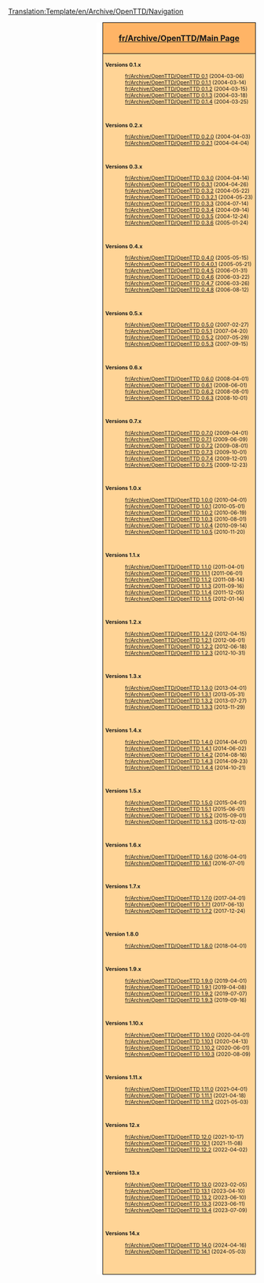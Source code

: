 <noinclude>[[Translation:Template/en/Archive/OpenTTD/Navigation]]</noinclude>{{en/-}}
<div style="float:right; padding-left:12px; background:#ffffff;">
<div style="border:1px solid #000000; background:#ffb466; padding:5px; -moz-border-radius-topleft:5px; -moz-border-radius-topright:5px; font-size: 12pt;">
<center><strong><font size="3">[[fr/Archive/OpenTTD/Main Page]]</font></strong></center></div>
<div style="border:1px solid black; border-top-width: 0px; background:#ffd496; padding:5px; -moz-border-radius-bottomleft:5px; -moz-border-radius-bottomright:8px; font-size: 8pt;">

<div class="mw-collapsible {{#ifeq:{{{expand}}}|0.1| |mw-collapsed}}">
'''Versions 0.1.x'''
<div class="mw-collapsible-content" style="clear:both">
:[[fr/Archive/OpenTTD/OpenTTD 0.1]] (2004-03-06)
:[[fr/Archive/OpenTTD/OpenTTD 0.1.1]] (2004-03-14)
:[[fr/Archive/OpenTTD/OpenTTD 0.1.2]] (2004-03-15)
:[[fr/Archive/OpenTTD/OpenTTD 0.1.3]] (2004-03-18)
:[[fr/Archive/OpenTTD/OpenTTD 0.1.4]] (2004-03-25)
<br/>
</div>
</div>

<div class="mw-collapsible {{#ifeq:{{{expand}}}|0.2| |mw-collapsed}}" style="clear:both">
'''Versions 0.2.x'''
<div class="mw-collapsible-content">
:[[fr/Archive/OpenTTD/OpenTTD 0.2.0]] (2004-04-03)
:[[fr/Archive/OpenTTD/OpenTTD 0.2.1]] (2004-04-04)
<br/>
</div>
</div>

<div class="mw-collapsible {{#ifeq:{{{expand}}}|0.3| |mw-collapsed}}" style="clear:both">
'''Versions 0.3.x'''
<div class="mw-collapsible-content">
:[[fr/Archive/OpenTTD/OpenTTD 0.3.0]] (2004-04-14)
:[[fr/Archive/OpenTTD/OpenTTD 0.3.1]] (2004-04-26)
:[[fr/Archive/OpenTTD/OpenTTD 0.3.2]] (2004-05-22)
:[[fr/Archive/OpenTTD/OpenTTD 0.3.2.1]] (2004-05-23)
:[[fr/Archive/OpenTTD/OpenTTD 0.3.3]] (2004-07-14)
:[[fr/Archive/OpenTTD/OpenTTD 0.3.4]] (2004-09-14)
:[[fr/Archive/OpenTTD/OpenTTD 0.3.5]] (2004-12-24)
:[[fr/Archive/OpenTTD/OpenTTD 0.3.6]] (2005-01-24)
<br/>
</div>
</div>

<div class="mw-collapsible {{#ifeq:{{{expand}}}|0.4| |mw-collapsed}}" style="clear:both">
'''Versions 0.4.x'''
<div class="mw-collapsible-content">
:[[fr/Archive/OpenTTD/OpenTTD 0.4.0]] (2005-05-15)
:[[fr/Archive/OpenTTD/OpenTTD 0.4.0.1]] (2005-05-21)
:[[fr/Archive/OpenTTD/OpenTTD 0.4.5]] (2006-01-31)
:[[fr/Archive/OpenTTD/OpenTTD 0.4.6]] (2006-03-22)
:[[fr/Archive/OpenTTD/OpenTTD 0.4.7]] (2006-03-26)
:[[fr/Archive/OpenTTD/OpenTTD 0.4.8]] (2006-08-12)
<br/>
</div>
</div>

<div class="mw-collapsible {{#ifeq:{{{expand}}}|0.5| |mw-collapsed}}" style="clear:both">
'''Versions 0.5.x'''
<div class="mw-collapsible-content">
:[[fr/Archive/OpenTTD/OpenTTD 0.5.0]] (2007-02-27)
:[[fr/Archive/OpenTTD/OpenTTD 0.5.1]] (2007-04-20)
:[[fr/Archive/OpenTTD/OpenTTD 0.5.2]] (2007-05-29)
:[[fr/Archive/OpenTTD/OpenTTD 0.5.3]] (2007-09-15)
<br/>
</div>
</div>

<div class="mw-collapsible {{#ifeq:{{{expand}}}|0.6| |mw-collapsed}}" style="clear:both">
'''Versions 0.6.x'''
<div class="mw-collapsible-content">
:[[fr/Archive/OpenTTD/OpenTTD 0.6.0]] (2008-04-01)
:[[fr/Archive/OpenTTD/OpenTTD 0.6.1]] (2008-06-01)
:[[fr/Archive/OpenTTD/OpenTTD 0.6.2]] (2008-08-01)
:[[fr/Archive/OpenTTD/OpenTTD 0.6.3]] (2008-10-01)
<br/>
</div>
</div>

<div class="mw-collapsible {{#ifeq:{{{expand}}}|0.7| |mw-collapsed}}" style="clear:both">
'''Versions 0.7.x'''
<div class="mw-collapsible-content">
:[[fr/Archive/OpenTTD/OpenTTD 0.7.0]] (2009-04-01)
:[[fr/Archive/OpenTTD/OpenTTD 0.7.1]] (2009-06-09)
:[[fr/Archive/OpenTTD/OpenTTD 0.7.2]] (2009-08-01)
:[[fr/Archive/OpenTTD/OpenTTD 0.7.3]] (2009-10-01)
:[[fr/Archive/OpenTTD/OpenTTD 0.7.4]] (2009-12-01)
:[[fr/Archive/OpenTTD/OpenTTD 0.7.5]] (2009-12-23)
<br/>
</div>
</div>

<div class="mw-collapsible {{#ifeq:{{{expand}}}|1.0| |mw-collapsed}}" style="clear:both">
'''Versions 1.0.x'''
<div class="mw-collapsible-content">
:[[fr/Archive/OpenTTD/OpenTTD 1.0.0]] (2010-04-01)
:[[fr/Archive/OpenTTD/OpenTTD 1.0.1]] (2010-05-01)
:[[fr/Archive/OpenTTD/OpenTTD 1.0.2]] (2010-06-19)
:[[fr/Archive/OpenTTD/OpenTTD 1.0.3]] (2010-08-01)
:[[fr/Archive/OpenTTD/OpenTTD 1.0.4]] (2010-09-14)
:[[fr/Archive/OpenTTD/OpenTTD 1.0.5]] (2010-11-20)
<br/>
</div>
</div>

<div class="mw-collapsible {{#ifeq:{{{expand}}}|1.1| |mw-collapsed}}" style="clear:both">
'''Versions 1.1.x'''
<div class="mw-collapsible-content">
:[[fr/Archive/OpenTTD/OpenTTD 1.1.0]] (2011-04-01)
:[[fr/Archive/OpenTTD/OpenTTD 1.1.1]] (2011-06-01)
:[[fr/Archive/OpenTTD/OpenTTD 1.1.2]] (2011-08-14)
:[[fr/Archive/OpenTTD/OpenTTD 1.1.3]] (2011-09-16)
:[[fr/Archive/OpenTTD/OpenTTD 1.1.4]] (2011-12-05)
:[[fr/Archive/OpenTTD/OpenTTD 1.1.5]] (2012-01-14)
<br/>
</div>
</div>

<div class="mw-collapsible {{#ifeq:{{{expand}}}|1.2| |mw-collapsed}}" style="clear:both">
'''Versions 1.2.x'''
<div class="mw-collapsible-content">
:[[fr/Archive/OpenTTD/OpenTTD 1.2.0]] (2012-04-15)
:[[fr/Archive/OpenTTD/OpenTTD 1.2.1]] (2012-06-01)
:[[fr/Archive/OpenTTD/OpenTTD 1.2.2]] (2012-06-18)
:[[fr/Archive/OpenTTD/OpenTTD 1.2.3]] (2012-10-31)
<br/>
</div>
</div>

<div class="mw-collapsible {{#ifeq:{{{expand}}}|1.3| |mw-collapsed}}" style="clear:both">
'''Versions 1.3.x'''
<div class="mw-collapsible-content">
:[[fr/Archive/OpenTTD/OpenTTD 1.3.0]] (2013-04-01)
:[[fr/Archive/OpenTTD/OpenTTD 1.3.1]] (2013-05-31)
:[[fr/Archive/OpenTTD/OpenTTD 1.3.2]] (2013-07-27)
:[[fr/Archive/OpenTTD/OpenTTD 1.3.3]] (2013-11-29)
<br/>
</div>
</div>

<div class="mw-collapsible {{#ifeq:{{{expand}}}|1.4| |mw-collapsed}}" style="clear:both">
'''Versions 1.4.x'''
<div class="mw-collapsible-content">
:[[fr/Archive/OpenTTD/OpenTTD 1.4.0]] (2014-04-01)
:[[fr/Archive/OpenTTD/OpenTTD 1.4.1]] (2014-06-02)
:[[fr/Archive/OpenTTD/OpenTTD 1.4.2]] (2014-08-16)
:[[fr/Archive/OpenTTD/OpenTTD 1.4.3]] (2014-09-23)
:[[fr/Archive/OpenTTD/OpenTTD 1.4.4]] (2014-10-21)
<br/>
</div>
</div>

<div class="mw-collapsible {{#ifeq:{{{expand}}}|1.5| |mw-collapsed}}" style="clear:both">
'''Versions 1.5.x'''
<div class="mw-collapsible-content">
:[[fr/Archive/OpenTTD/OpenTTD 1.5.0]] (2015-04-01)
:[[fr/Archive/OpenTTD/OpenTTD 1.5.1]] (2015-06-01)
:[[fr/Archive/OpenTTD/OpenTTD 1.5.2]] (2015-09-01)
:[[fr/Archive/OpenTTD/OpenTTD 1.5.3]] (2015-12-03)
<br/>
</div>
</div>

<div class="mw-collapsible {{#ifeq:{{{expand}}}|1.6| |mw-collapsed}}" style="clear:both">
'''Versions 1.6.x'''
<div class="mw-collapsible-content">
:[[fr/Archive/OpenTTD/OpenTTD 1.6.0]] (2016-04-01)
:[[fr/Archive/OpenTTD/OpenTTD 1.6.1]] (2016-07-01)
<br/>
</div>
</div>

<div class="mw-collapsible {{#ifeq:{{{expand}}}|1.7| |mw-collapsed}}" style="clear:both">
'''Versions 1.7.x'''
<div class="mw-collapsible-content">
:[[fr/Archive/OpenTTD/OpenTTD 1.7.0]] (2017-04-01)
:[[fr/Archive/OpenTTD/OpenTTD 1.7.1]] (2017-06-13)
:[[fr/Archive/OpenTTD/OpenTTD 1.7.2]] (2017-12-24)
<br/>
</div>
</div>

<div class="mw-collapsible {{#ifeq:{{{expand}}}|1.8| |mw-collapsed}}" style="clear:both">
'''Version 1.8.0'''
<div class="mw-collapsible-content">
:[[fr/Archive/OpenTTD/OpenTTD 1.8.0]] (2018-04-01)
<br/>
</div>
</div>

<div class="mw-collapsible {{#ifeq:{{{expand}}}|1.9| |mw-collapsed}}" style="clear:both">
'''Versions 1.9.x'''
<div class="mw-collapsible-content">
:[[fr/Archive/OpenTTD/OpenTTD 1.9.0]] (2019-04-01)
:[[fr/Archive/OpenTTD/OpenTTD 1.9.1]] (2019-04-08)
:[[fr/Archive/OpenTTD/OpenTTD 1.9.2]] (2019-07-07)
:[[fr/Archive/OpenTTD/OpenTTD 1.9.3]] (2019-09-16)
<br/>
</div>
</div>

<div class="mw-collapsible {{#ifeq:{{{expand|1.10}}}|1.10| |mw-collapsed}}" style="clear:both">
'''Versions 1.10.x'''
<div class="mw-collapsible-content">
:[[fr/Archive/OpenTTD/OpenTTD 1.10.0]] (2020-04-01)
:[[fr/Archive/OpenTTD/OpenTTD 1.10.1]] (2020-04-13)
:[[fr/Archive/OpenTTD/OpenTTD 1.10.2]] (2020-06-01)
:[[fr/Archive/OpenTTD/OpenTTD 1.10.3]] (2020-08-09)
<br/>
</div>
</div>

<div class="mw-collapsible {{#ifeq:{{{expand|1.11}}}|1.11| |mw-collapsed}}" style="clear:both">
'''Versions 1.11.x'''
<div class="mw-collapsible-content">
:[[fr/Archive/OpenTTD/OpenTTD 1.11.0]] (2021-04-01)
:[[fr/Archive/OpenTTD/OpenTTD 1.11.1]] (2021-04-18)
:[[fr/Archive/OpenTTD/OpenTTD 1.11.2]] (2021-05-03)
<br/>
</div>
</div>

<div class="mw-collapsible {{#ifeq:{{{expand|12}}}|12| |mw-collapsed}}" style="clear:both">
'''Versions 12.x'''
<div class="mw-collapsible-content">
:[[fr/Archive/OpenTTD/OpenTTD 12.0]] (2021-10-17)
:[[fr/Archive/OpenTTD/OpenTTD 12.1]] (2021-11-08)
:[[fr/Archive/OpenTTD/OpenTTD 12.2]] (2022-04-02)
<br/>
</div>
</div>

<div class="mw-collapsible {{#ifeq:{{{expand|13}}}|13| |mw-collapsed}}" style="clear:both">
'''Versions 13.x'''
<div class="mw-collapsible-content">
:[[fr/Archive/OpenTTD/OpenTTD 13.0]] (2023-02-05)
:[[fr/Archive/OpenTTD/OpenTTD 13.1]] (2023-04-10)
:[[fr/Archive/OpenTTD/OpenTTD 13.2]] (2023-06-10)
:[[fr/Archive/OpenTTD/OpenTTD 13.3]] (2023-06-11)
:[[fr/Archive/OpenTTD/OpenTTD 13.4]] (2023-07-09)
<br/>
</div>
</div>

<div class="mw-collapsible {{#ifeq:{{{expand|14}}}|14| |mw-collapsed}}" style="clear:both">
'''Versions 14.x'''
<div class="mw-collapsible-content">
:[[fr/Archive/OpenTTD/OpenTTD 14.0]] (2024-04-16)
:[[fr/Archive/OpenTTD/OpenTTD 14.1]] (2024-05-03)
<br/>
</div>
</div>

</div>
</div>